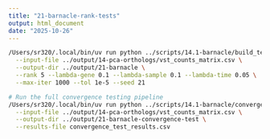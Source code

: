 ```yaml
---
title: "21-barnacle-rank-tests"
output: html_document
date: "2025-10-26"
---
```




```bash
/Users/sr320/.local/bin/uv run python ../scripts/14.1-barnacle/build_tensor_and_run.py \
  --input-file ../output/14-pca-orthologs/vst_counts_matrix.csv \
  --output-dir ../output/21-barnacle \
  --rank 5 --lambda-gene 0.1 --lambda-sample 0.1 --lambda-time 0.05 \
  --max-iter 1000 --tol 1e-5 --seed 21
```




```bash
# Run the full convergence testing pipeline
/Users/sr320/.local/bin/uv run python ../scripts/14.1-barnacle/convergence_test.py \
  --input-file ../output/14-pca-orthologs/vst_counts_matrix.csv \
  --output-dir ../output/21-barnacle-convergence-test \
  --results-file convergence_test_results.csv
```

